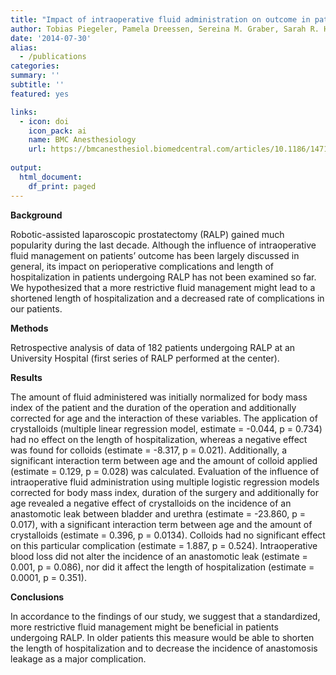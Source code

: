 ```yaml
---
title: "Impact of intraoperative fluid administration on outcome in patients undergoing robotic-assisted laparoscopic prostatectomy – a retrospective analysis"
author: Tobias Piegeler, Pamela Dreessen, Sereina M. Graber, Sarah R. Haile, Daniel M. Schmid, Beatrice Beck-Schimmer 
date: '2014-07-30'
alias:
  - /publications
categories:
summary: ''
subtitle: ''
featured: yes

links:
  - icon: doi
    icon_pack: ai
    name: BMC Anesthesiology
    url: https://bmcanesthesiol.biomedcentral.com/articles/10.1186/1471-2253-14-61
    
output:
  html_document:
    df_print: paged
---
```


**Background**

Robotic-assisted laparoscopic prostatectomy (RALP) gained much popularity during the last decade. Although the influence of intraoperative fluid management on patients' outcome has been largely discussed in general, its impact on perioperative complications and length of hospitalization in patients undergoing RALP has not been examined so far. We hypothesized that a more restrictive fluid management might lead to a shortened length of hospitalization and a decreased rate of complications in our patients.

**Methods**

Retrospective analysis of data of 182 patients undergoing RALP at an University Hospital (first series of RALP performed at the center).

**Results**

The amount of fluid administered was initially normalized for body mass index of the patient and the duration of the operation and additionally corrected for age and the interaction of these variables. The application of crystalloids (multiple linear regression model, estimate = -0.044, p = 0.734) had no effect on the length of hospitalization, whereas a negative effect was found for colloids (estimate = -8.317, p = 0.021). Additionally, a significant interaction term between age and the amount of colloid applied (estimate = 0.129, p = 0.028) was calculated. Evaluation of the influence of intraoperative fluid administration using multiple logistic regression models corrected for body mass index, duration of the surgery and additionally for age revealed a negative effect of crystalloids on the incidence of an anastomotic leak between bladder and urethra (estimate = -23.860, p = 0.017), with a significant interaction term between age and the amount of crystalloids (estimate = 0.396, p = 0.0134). Colloids had no significant effect on this particular complication (estimate = 1.887, p = 0.524). Intraoperative blood loss did not alter the incidence of an anastomotic leak (estimate = 0.001, p = 0.086), nor did it affect the length of hospitalization (estimate = 0.0001, p = 0.351).

**Conclusions**

In accordance to the findings of our study, we suggest that a standardized, more restrictive fluid management might be beneficial in patients undergoing RALP. In older patients this measure would be able to shorten the length of hospitalization and to decrease the incidence of anastomosis leakage as a major complication.
